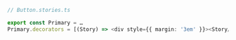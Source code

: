 ```ts
// Button.stories.ts

export const Primary = …
Primary.decorators = [(Story) => <div style={{ margin: '3em' }}><Story/></div>]
```